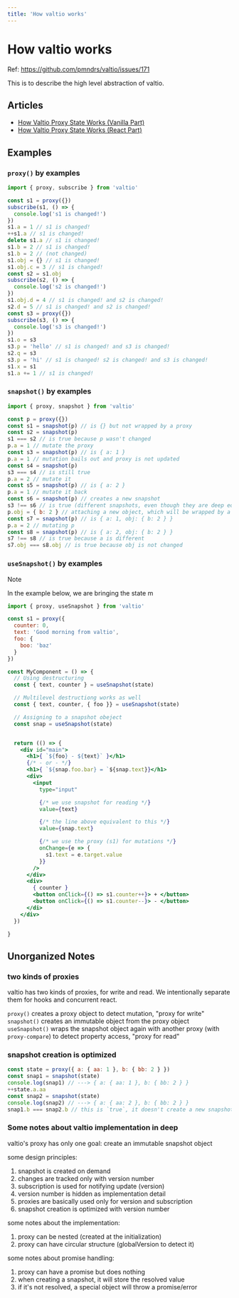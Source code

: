 ```yaml
---
title: 'How valtio works'
---
```


# How valtio works

Ref: https://github.com/pmndrs/valtio/issues/171

This is to describe the high level abstraction of valtio.

## Articles

- [How Valtio Proxy State Works (Vanilla Part)](https://blog.axlight.com/posts/how-valtio-proxy-state-works-vanilla-part/)
- [How Valtio Proxy State Works (React Part)](https://blog.axlight.com/posts/how-valtio-proxy-state-works-react-part/)

## Examples

### `proxy()` by examples

```js
import { proxy, subscribe } from 'valtio'

const s1 = proxy({})
subscribe(s1, () => {
  console.log('s1 is changed!')
})
s1.a = 1 // s1 is changed!
++s1.a // s1 is changed!
delete s1.a // s1 is changed!
s1.b = 2 // s1 is changed!
s1.b = 2 // (not changed)
s1.obj = {} // s1 is changed!
s1.obj.c = 3 // s1 is changed!
const s2 = s1.obj
subscribe(s2, () => {
  console.log('s2 is changed!')
})
s1.obj.d = 4 // s1 is changed! and s2 is changed!
s2.d = 5 // s1 is changed! and s2 is changed!
const s3 = proxy({})
subscribe(s3, () => {
  console.log('s3 is changed!')
})
s1.o = s3
s3.p = 'hello' // s1 is changed! and s3 is changed!
s2.q = s3
s3.p = 'hi' // s1 is changed! s2 is changed! and s3 is changed!
s1.x = s1
s1.a += 1 // s1 is changed!
```

### `snapshot()` by examples

```js
import { proxy, snapshot } from 'valtio'

const p = proxy({})
const s1 = snapshot(p) // is {} but not wrapped by a proxy
const s2 = snapshot(p)
s1 === s2 // is true because p wasn't changed
p.a = 1 // mutate the proxy
const s3 = snapshot(p) // is { a: 1 }
p.a = 1 // mutation bails out and proxy is not updated
const s4 = snapshot(p)
s3 === s4 // is still true
p.a = 2 // mutate it
const s5 = snapshot(p) // is { a: 2 }
p.a = 1 // mutate it back
const s6 = snapshot(p) // creates a new snapshot
s3 !== s6 // is true (different snapshots, even though they are deep equal)
p.obj = { b: 2 } // attaching a new object, which will be wrapped by a proxy
const s7 = snapshot(p) // is { a: 1, obj: { b: 2 } }
p.a = 2 // mutating p
const s8 = snapshot(p) // is { a: 2, obj: { b: 2 } }
s7 !== s8 // is true because a is different
s7.obj === s8.obj // is true because obj is not changed
```

### `useSnapshot()` by examples

> [!NOTE]
> In the example below, we are bringing the state m

```jsx
import { proxy, useSnapshot } from 'valtio'

const s1 = proxy({
  counter: 0,
  text: 'Good morning from valtio',
  foo: {
    boo: 'baz'
  }
})

const MyComponent = () => {
  // Using destructuring
  const { text, counter } = useSnapshot(state)

  // Multilevel destructiong works as well
  const { text, counter, { foo }} = useSnapshot(state)

  // Assigning to a snapshot obeject
  const snap = useSnapshot(state)


  return (() => {
    <div id="main">
      <h1>{ `${foo} - ${text}` }</h1>
      {/* - or - */}
      <h1>{ `${snap.foo.bar} = `${snap.text}}</h1>
      <div>
        <input
          type="input"

          {/* we use snapshot for reading */}
          value={text}

          {/* the line above equivalent to this */}
          value={snap.text}

          {/* we use the proxy (s1) for mutations */}
          onChange={e => {
            s1.text = e.target.value
          }}
        />
      </div>
      <div>
        { counter }
        <button onClick={() => s1.counter++}> + </button>
        <button onClick={() => s1.counter--}> - </button>
      </di>
    </div>
  })

}
```

## Unorganized Notes

### two kinds of proxies

valtio has two kinds of proxies, for write and read. We intentionally separate them for hooks and concurrent react.

`proxy()` creates a proxy object to detect mutation, "proxy for write"
`snapshot()` creates an immutable object from the proxy object
`useSnapshot()` wraps the snapshot object again with another proxy (with `proxy-compare`) to detect property access, "proxy for read"

### snapshot creation is optimized

```js
const state = proxy({ a: { aa: 1 }, b: { bb: 2 } })
const snap1 = snapshot(state)
console.log(snap1) // ---> { a: { aa: 1 }, b: { bb: 2 } }
++state.a.aa
const snap2 = snapshot(state)
console.log(snap2) // ---> { a: { aa: 2 }, b: { bb: 2 } }
snap1.b === snap2.b // this is `true`, it doesn't create a new snapshot because no properties are changed.
```

### Some notes about valtio implementation in deep

valtio's proxy has only one goal: create an immutable snapshot object

some design principles:

1. snapshot is created on demand
2. changes are tracked only with version number
3. subscription is used for notifying update (version)
4. version number is hidden as implementation detail
5. proxies are basically used only for version and subscription
6. snapshot creation is optimized with version number

some notes about the implementation:

1. proxy can be nested (created at the initialization)
2. proxy can have circular structure (globalVersion to detect it)

some notes about promise handling:

1. proxy can have a promise but does nothing
2. when creating a snapshot, it will store the resolved value
3. if it's not resolved, a special object will throw a promise/error
